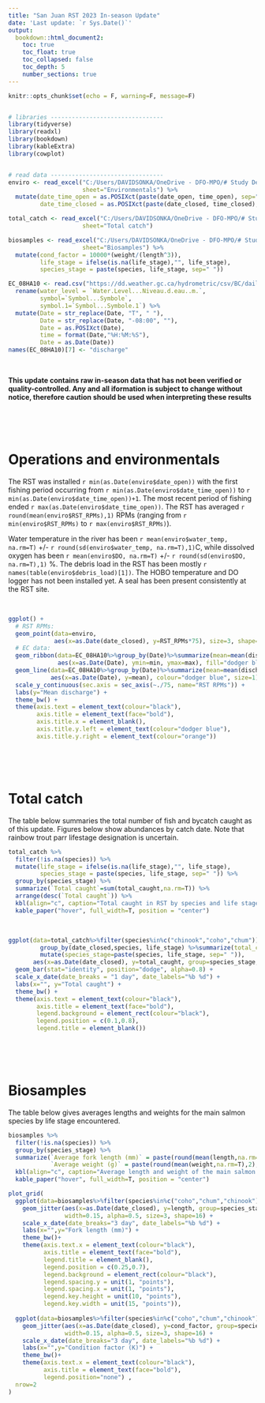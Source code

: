 ```yaml
---
title: "San Juan RST 2023 In-season Update"
date: 'Last update: `r Sys.Date()`'
output: 
  bookdown::html_document2:
    toc: true
    toc_float: true
    toc_collapsed: false 
    toc_depth: 5
    number_sections: true
---
```


```r
knitr::opts_chunk$set(echo = F, warning=F, message=F)


# libraries --------------------------------
library(tidyverse)
library(readxl)
library(bookdown)
library(kableExtra)
library(cowplot)


# read data --------------------------------
enviro <- read_excel("C:/Users/DAVIDSONKA/OneDrive - DFO-MPO/# Study Designs/Juveniles/San Juan RST 2023/Field data entry/san_juan_data_entry_2023.xlsx", 
                     sheet="Environmentals") %>% 
  mutate(date_time_open = as.POSIXct(paste(date_open, time_open), sep=" "),
         date_time_closed = as.POSIXct(paste(date_closed, time_closed), sep=" "))

total_catch <- read_excel("C:/Users/DAVIDSONKA/OneDrive - DFO-MPO/# Study Designs/Juveniles/San Juan RST 2023/Field data entry/san_juan_data_entry_2023.xlsx", 
                     sheet="Total catch")

biosamples <- read_excel("C:/Users/DAVIDSONKA/OneDrive - DFO-MPO/# Study Designs/Juveniles/San Juan RST 2023/Field data entry/san_juan_data_entry_2023.xlsx",
                     sheet="Biosamples") %>%
  mutate(cond_factor = 10000*(weight/(length^3)),
         life_stage = ifelse(is.na(life_stage),"", life_stage), 
         species_stage = paste(species, life_stage, sep=" "))      

EC_08HA10 <- read.csv("https://dd.weather.gc.ca/hydrometric/csv/BC/daily/BC_08HA010_daily_hydrometric.csv") %>%
  rename(water_level = `Water.Level...Niveau.d.eau..m.`,
         symbol=`Symbol...Symbole`,
         symbol.1=`Symbol...Symbole.1`) %>%
  mutate(Date = str_replace(Date, "T", " "),
         Date = str_replace(Date, "-08:00", ""),
         Date = as.POSIXct(Date),
         time = format(Date,"%H:%M:%S"),
         Date = as.Date(Date))
names(EC_08HA10)[7] <- "discharge"
```

<br>

**This update contains raw in-season data that has not been verified or quality-controlled. Any and all iformation is subject to change without notice, therefore caution should be used when interpreting these results**

<br>

<br>

# Operations and environmentals

The RST was installed `r min(as.Date(enviro$date_open))` with the first fishing period occurring from `r min(as.Date(enviro$date_time_open))` to `r min(as.Date(enviro$date_time_open))+1`. The most recent period of fishing ended `r max(as.Date(enviro$date_time_open))`. The RST has averaged `r round(mean(enviro$RST_RPMs),1)` RPMs (ranging from `r min(enviro$RST_RPMs)` to `r max(enviro$RST_RPMs)`).

Water temperature in the river has been `r mean(enviro$water_temp, na.rm=T)` +/- `r round(sd(enviro$water_temp, na.rm=T),1)`C, while dissolved oxygen has been `r mean(enviro$DO, na.rm=T)` +/- `r round(sd(enviro$DO, na.rm=T),1)` %. The debris load in the RST has been mostly `r names(table(enviro$debris_load)[1])`. The HOBO temperature and DO logger has not been installed yet. A seal has been present consistently at the RST site.

<br>

```r
ggplot() +
  # RST RPMs:
  geom_point(data=enviro,
             aes(x=as.Date(date_closed), y=RST_RPMs*75), size=3, shape=21, colour="orange", fill="orange") +
  # EC data:
  geom_ribbon(data=EC_08HA10%>%group_by(Date)%>%summarize(mean=mean(discharge),max=max(discharge),min=min(discharge)),
              aes(x=as.Date(Date), ymin=min, ymax=max), fill="dodger blue", alpha=0.3) +
  geom_line(data=EC_08HA10%>%group_by(Date)%>%summarize(mean=mean(discharge),max=max(discharge),min=min(discharge)),
            aes(x=as.Date(Date), y=mean), colour="dodger blue", size=1) +
  scale_y_continuous(sec.axis = sec_axis(~./75, name="RST RPMs")) +
  labs(y="Mean discharge") +
  theme_bw() +
  theme(axis.text = element_text(colour="black"),
        axis.title = element_text(face="bold"),
        axis.title.x = element_blank(),
        axis.title.y.left = element_text(colour="dodger blue"),
        axis.title.y.right = element_text(colour="orange"))
```


<br>

<br>

# Total catch

The table below summaries the total number of fish and bycatch caught as of this update. Figures below show abundances by catch date. Note that rainbow trout parr lifestage designation is uncertain.

```r
total_catch %>%
  filter(!is.na(species)) %>%
  mutate(life_stage = ifelse(is.na(life_stage),"", life_stage), 
         species_stage = paste(species, life_stage, sep=" ")) %>%
  group_by(species_stage) %>%
  summarize(`Total caught`=sum(total_caught,na.rm=T)) %>%
  arrange(desc(`Total caught`)) %>%
  kbl(align="c", caption="Total caught in RST by species and life stage as of update.") %>%
  kable_paper("hover", full_width=T, position = "center")  
```

<br>

```r
ggplot(data=total_catch%>%filter(species%in%c("chinook","coho","chum"))%>%
         group_by(date_closed,species, life_stage) %>%summarize(total_caught=sum(total_caught,na.rm=T))%>%
         mutate(species_stage=paste(species, life_stage, sep=" ")),
       aes(x=as.Date(date_closed), y=total_caught, group=species_stage, fill=species_stage, colour=species_stage)) +
  geom_bar(stat="identity", position="dodge", alpha=0.8) +
  scale_x_date(date_breaks = "1 day", date_labels="%b %d") +
  labs(x="", y="Total caught") +
  theme_bw() +
  theme(axis.text = element_text(colour="black"),
        axis.title = element_text(face="bold"),
        legend.background = element_rect(colour="black"),
        legend.position = c(0.1,0.8),
        legend.title = element_blank())
```


<br>

<br>

# Biosamples

The table below gives averages lengths and weights for the main salmon species by life stage encountered. 

```r
biosamples %>%
  filter(!is.na(species)) %>%
  group_by(species_stage) %>%
  summarize(`Average fork length (mm)` = paste(round(mean(length,na.rm=T),2), "+/-", round(sd(length,na.rm=T),2)) ,
            `Average weight (g)` = paste(round(mean(weight,na.rm=T),2), "+/-", round(sd(weight,na.rm=T),2))) %>%
  kbl(align="c", caption="Average length and weight of the main salmon species by life stage encountered in the RST.") %>%
  kable_paper("hover", full_width=T, position = "center")  
```

```r
plot_grid(
  ggplot(data=biosamples%>%filter(species%in%c("coho","chum","chinook"))) +
    geom_jitter(aes(x=as.Date(date_closed), y=length, group=species_stage, colour=species_stage), 
                width=0.15, alpha=0.5, size=3, shape=16) +
    scale_x_date(date_breaks="3 day", date_labels="%b %d") +
    labs(x="",y="Fork length (mm)") +
    theme_bw()+
    theme(axis.text.x = element_text(colour="black"),
          axis.title = element_text(face="bold"),
          legend.title = element_blank(),
          legend.position = c(0.25,0.7),
          legend.background = element_rect(colour="black"),
          legend.spacing.y = unit(1, "points"),
          legend.spacing.x = unit(1, "points"),
          legend.key.height = unit(10, "points"),
          legend.key.width = unit(15, "points")),
  
  ggplot(data=biosamples%>%filter(species%in%c("coho","chum","chinook"))) +
    geom_jitter(aes(x=as.Date(date_closed), y=cond_factor, group=species_stage, colour=species_stage), 
                width=0.15, alpha=0.5, size=3, shape=16) +
    scale_x_date(date_breaks="3 day", date_labels="%b %d") +
    labs(x="",y="Condition factor (K)") +
    theme_bw()+
    theme(axis.text.x = element_text(colour="black"),
          axis.title = element_text(face="bold"),
          legend.position="none") ,
  nrow=2
)
```







